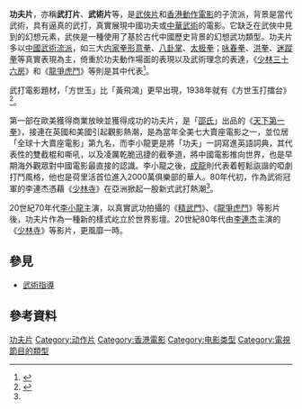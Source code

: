 '''功夫片'''，亦稱'''武打片'''、'''武術片'''等，是[[武俠片|武俠片]]和[[香港動作電影|香港動作電影]]的子流派，背景是當代武術，具有逼真的武打，真實展現中國功夫或[[中華武術|中華武術]]的電影。它缺乏在武俠中見到的幻想元素，武俠是一種使用了基於古代中國歷史背景的幻想武功類型。功夫片多以[[中國武術流派|中國武術流派]]，如三大[[内家拳|内家拳]][[形意拳|形意拳]]、[[八卦掌|八卦掌]]、[[太极拳|太极拳]]；[[咏春拳|咏春拳]]、[[洪拳|洪拳]]、[[迷蹤拳|迷蹤拳]]等真實表現為主，倚重於功夫動作場面的表現以及武術理念的表達，《[[少林三十六房|少林三十六房]]》和《[[龍爭虎鬥|龍爭虎鬥]]》等則是其中代表<ref name="魏君子2019">{{cite book|author=魏君子|title=光影裏的浪花：香港電影脈絡回憶|url=http://books.google.com/books?id=BnzLDwAAQBAJ&pg=PA334|date=1 May 2019|publisher=中華書局(香港)有限公司|isbn=978-988-8572-49-6|pages=334–335}}</ref>。

武打電影題材，「方世玉」比「黃飛鴻」更早出現，1938年就有《方世玉打擂台》<ref name="文潔華2014">{{cite book|author=文潔華|title=粵語的政治 香港語言文化的異質與多元|url=http://books.google.com/books?id=HuoqDwAAQBAJ&pg=PA78|date=15 January 2014|publisher=香港中文大學出版社|isbn=978-962-996-589-1}}</ref>。

第一部在歐美獲得商業放映並獲得成功的功夫片，是「[[邵氏|邵氏]]」出品的《[[天下第一拳|天下第一拳]]》，接連在英國和美國引起觀影熱潮，是為當年全美七大賣座電影之一，並位居「全球十大賣座電影」第九名，而李小龍更是將「功夫」一詞寫進英語詞典，其代表性的雙截棍和嘶吼，以及凌厲乾脆迅捷的截拳道，將中國電影推向世界，也是早期海外觀眾對中國電影最直接的認識。李小龍之後，[[成龍|成龍]]則代表着輕鬆詼諧的啞劇打鬥風格，他也是荷里活首位進入2000萬俱樂部的華人。80年代初，作為武術冠軍的李連杰憑藉《[[少林寺_(1982年電影)|少林寺]]》在亞洲掀起一股新式武打熱潮<ref name="魏君子2019" />。

20世紀70年代[[李小龍|李小龍]]主演，以真實武功拍攝的《[[精武門|精武門]]》、《[[龍爭虎鬥|龍爭虎鬥]]》等影片後，功夫片作為一種新的樣式屹立於世界影壇。20世紀80年代由[[李連杰|李連杰]]主演的《[[少林寺_(1982年電影)|少林寺]]》等影片，更風靡一時。

== 參見 ==
*[[武術指導|武術指導]]

== 參考資料 ==
{{reflist|2}}

{{Film genres}}
[[Category:功夫片|]]
[[Category:动作片|Category:动作片]]
[[Category:香港電影|Category:香港電影]]
[[Category:电影类型|Category:电影类型]]
[[Category:電視節目的類型|Category:電視節目的類型]]